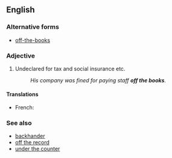 ==English==

===Alternative forms===
* [[off-the-books]]

===Adjective===
{{en-adj|head=[[off]] [[the]] [[book]]s|-}}

# {{context|colloquial|with regard to income|lang=en}} Undeclared for tax and social insurance etc.
#: ''His company was fined for paying staff '''off the books'''.''

====Translations====
{{trans-top|undeclared for tax and social insurance}}
* French: {{t|fr|hors des comptes}}
{{trans-mid}}
{{trans-bottom}}

===See also===
* [[backhander]] <!-- ??? -->
* [[off the record]]
* [[under the counter]]
